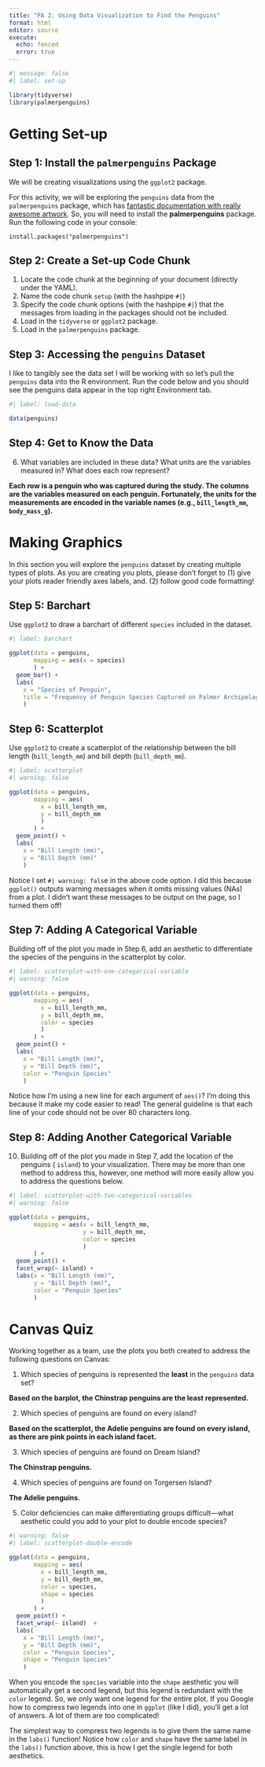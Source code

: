 ```yaml
---
title: "PA 2: Using Data Visualization to Find the Penguins"
format: html
editor: source
execute: 
  echo: fenced
  error: true
---
```


```r
#| message: false
#| label: set-up

library(tidyverse)
library(palmerpenguins)
```

# Getting Set-up

<!-- The partner whose family name starts first alphabetically starts as the listener (typing and listening to instructions from the problem solver)! -->

## Step 1: Install the `palmerpenguins` Package

We will be creating visualizations using the `ggplot2` package.

For this activity, we will be exploring the `penguins` data from the `palmerpenguins` package, which has [fantastic documentation with really awesome artwork](https://allisonhorst.github.io/palmerpenguins/). So, you will need to install the **palmerpenguins** package. Run the following code in your console:

`install.packages("palmerpenguins")`

## Step 2: Create a Set-up Code Chunk

1.  Locate the code chunk at the beginning of your document (directly under the YAML).
2.  Name the code chunk `setup` (with the hashpipe `#|`)
3.  Specify the code chunk options (with the hashpipe `#|`) that the messages from loading in the packages should not be included.
4.  Load in the `tidyverse` or `ggplot2` package.
5.  Load in the `palmerpenguins` package.

## Step 3: Accessing the `penguins` Dataset

I like to tangibly see the data set I will be working with so let's pull the `penguins` data into the R environment. Run the code below and you should see the penguins data appear in the top right Environment tab.

```r
#| label: load-data

data(penguins)
```

## Step 4: Get to Know the Data

<!-- Change roles (listener becomes problem solver)! -->

6.  What variables are included in these data? What units are the variables measured in? What does each row represent?

**Each row is a penguin who was captured during the study. The columns are the
variables measured on each penguin. Fortunately, the units for the measurements
are encoded in the variable names (e.g., `bill_length_mm`, `body_mass_g`).**

# Making Graphics

In this section you will explore the `penguins` dataset by creating multiple types of plots. As you are creating you plots, please don't forget to (1) give your plots reader friendly axes labels, and. (2) follow good code formatting!

## Step 5: Barchart

Use `ggplot2` to draw a barchart of different `species` included in the dataset.

```r
#| label: barchart

ggplot(data = penguins, 
       mapping = aes(x = species)
       ) + 
  geom_bar() + 
  labs(
    x = "Species of Penguin", 
    title = "Frequency of Penguin Species Captured on Palmer Archipelago"
    )

```

## Step 6: Scatterplot

Use `ggplot2` to create a scatterplot of the relationship between the bill length (`bill_length_mm`) and bill depth (`bill_depth_mm`).

```r
#| label: scatterplot
#| warning: false

ggplot(data = penguins, 
       mapping = aes(
         x = bill_length_mm, 
         y = bill_depth_mm
         )
       ) + 
  geom_point() + 
  labs(
    x = "Bill Length (mm)", 
    y = "Bill Depth (mm)"
    )

```

::: {.callout-tip}
Notice I set `#| warning: fals`e in the above code option. I did this because
`ggplot()` outputs warning messages when it omits missing values (NAs) from a
plot. I didn’t want these messages to be output on the page, so I turned them
off!
:::

## Step 7: Adding A Categorical Variable

<!-- Change roles (listener becomes problem solver)! -->

Building off of the plot you made in Step 6, add an aesthetic to differentiate the species of the penguins in the scatterplot by color.

```r
#| label: scatterplot-with-one-categorical-variable
#| warning: false

ggplot(data = penguins, 
       mapping = aes(
         x = bill_length_mm, 
         y = bill_depth_mm, 
         color = species
         )
       ) + 
  geom_point() + 
  labs(
    x = "Bill Length (mm)", 
    y = "Bill Depth (mm)", 
    color = "Penguin Species"
    )
```

::: {.callout-tip}

Notice how I’m using a new line for each argument of `aes()`? I’m doing this
because it make my code easier to read! The general guideline is that each line
of your code should not be over 80 characters long.
:::

## Step 8: Adding Another Categorical Variable

10. Building off of the plot you made in Step 7, add the location of the penguins ( `island`) to your visualization. There may be more than one method to address this, however, one method will more easily allow you to address the questions below.

```r
#| label: scatterplot-with-two-categorical-variables
#| warning: false

ggplot(data = penguins, 
       mapping = aes(x = bill_length_mm, 
                     y = bill_depth_mm, 
                     color = species
                     )
       ) + 
  geom_point() +
  facet_wrap(~ island) + 
  labs(x = "Bill Length (mm)", 
       y = "Bill Depth (mm)", 
       color = "Penguin Species"
       )
```

# Canvas Quiz

Working together as a team, use the plots you both created to address the
following questions on Canvas:

1.  Which species of penguins is represented the **least** in the `penguins`
data set?

**Based on the barplot, the Chinstrap penguins are the least represented.**

2.  Which species of penguins are found on every island?

**Based on the scatterplot, the Adelie penguins are found on every island, as
there are pink points in each island facet.**

3.  Which species of penguins are found on Dream Island?

**The Chinstrap penguins.**

4.  Which species of penguins are found on Torgersen Island?

**The Adelie penguins.**

5.  Color deficiencies can make differentiating groups difficult---what 
aesthetic could you add to your plot to double encode species?

```r
#| warning: false
#| label: scatterplot-double-encode

ggplot(data = penguins, 
       mapping = aes(
         x = bill_length_mm, 
         y = bill_depth_mm, 
         color = species, 
         shape = species
         )
       ) + 
  geom_point() + 
  facet_wrap(~ island)  + 
  labs(
    x = "Bill Length (mm)", 
    y = "Bill Depth (mm)", 
    color = "Penguin Species", 
    shape = "Penguin Species"
    )
```

::: {.callout-tip}
When you encode the `species` variable into the `shape` aesthetic you will
automatically get a second legend, but this legend is redundant with the `color`
legend. So, we only want one legend for the entire plot. If you Google how to
compress two legends into one in `ggplot` (like I did), you’ll get a lot of
answers. A lot of them are too complicated!

The simplest way to compress two legends is to give them the same name in the
`labs()` function! Notice how `color` and `shape` have the same label in the
`labs()` function above, this is how I get the single legend for both
aesthetics.
:::
